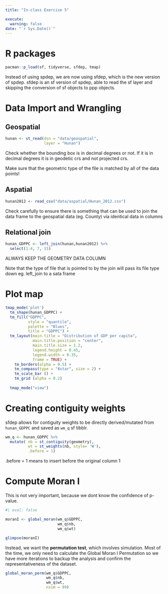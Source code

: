 ```yaml
---
title: "In-class Exercise 5"

execute:
  warning: false
date: "`r Sys.Date()`"
---
```


# R packages

```r
pacman::p_load(sf, tidyverse, sfdep, tmap)
```

::: callout-note
Instead of using spdep, we are now using sfdep, which is the new version of spdep. sfdep is an sf version of spdep, able to read the sf layer and skipping the conversion of sf objects to ppp objects.
:::

# Data Import and Wrangling

## Geospatial

```r
hunan <- st_read(dsn = "data/geospatial", 
                 layer = "Hunan")
```

::: callout-note
Check whether the bounding box is in decimal degrees or not. If it is in decimal degrees it is in geodetic crs and not projected crs.
:::

::: callout-note
Make sure that the geometric type of the file is matched by all of the data points!
:::

## Aspatial

```r
hunan2012 <- read_csv("data/aspatial/Hunan_2012.csv")
```

::: callout-note
Check carefully to ensure there is something that can be used to join the data frame to the geospatial data (eg. County) via identical data in columns
:::

## Relational join

```r
hunan_GDPPC <- left_join(hunan,hunan2012) %>%
  select(1:4, 7, 15)
```

::: callout-note
ALWAYS KEEP THE GEOMETRY DATA COLUMN
:::

::: callout-note
Note that the type of file that is pointed to by the join will pass its file type down eg. left_join to a sata frame
:::

# Plot map

```r
tmap_mode('plot')
  tm_shape(hunan_GDPPC) + 
  tm_fill("GDPPC",
          style = "quantile",
          palette = "Blues",
          title = "GDPPC") + 
  tm_layout(main.title = "Distribution of GDP per capita",
            main.title.position = "center",
            main.title.size = 1.2,
            legend.height = 0.45,
            legend.width = 0.35,
            frame = TRUE) +
    tm_borders(alpha = 0.5) +
    tm_compass(type = "8star", size = 2) + 
    tm_scale_bar () + 
    tm_grid (alpha = 0.2)
  
  tmap_mode("view")
```

# Creating contiguity weights

sfdep allows for contiguity weights to be directly derived/mutated from `hunan_GDPPC` and saved as `wm_q` sf tibblr.

```r
wm_q <- hunan_GDPPC %>%
  mutate( nb = st_contiguity(geometry),
          wt = st_weights(nb, style= 'W'),
          .before = 1)
```

::: callout-note
.before = 1 means to insert before the original column 1
:::

# Compute Moran I

This is not very important, because we dont know the confidence of p-value.

```r
#| eval: false

moranI <- global_moran(wm_q$GDPPC,
                       wm_q$nb,
                       wm_q$wt)

glimpse(moranI)
```

Instead, we want the **permutation test**, which involves simulation. Most of the time, we only need to calculate the Global Moran I Permutation so we have more iterations to backup the analysis and confirm the representativeness of the dataset.

```r
global_moran_perm(wm_q$GDPPC,
                  wm_q$nb,
                  wm_q$wt,
                  nsim = 99)
```






